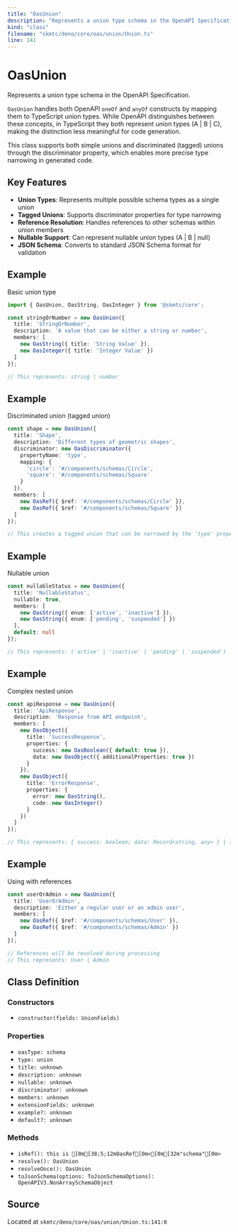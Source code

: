 ```yaml
---
title: "OasUnion"
description: "Represents a union type schema in the OpenAPI Specification."
kind: "class"
filename: "skmtc/deno/core/oas/union/Union.ts"
line: 141
---
```


# OasUnion

Represents a union type schema in the OpenAPI Specification.

`OasUnion` handles both OpenAPI `oneOf` and `anyOf` constructs by mapping them
to TypeScript union types. While OpenAPI distinguishes between these concepts,
in TypeScript they both represent union types (A | B | C), making the distinction
less meaningful for code generation.

This class supports both simple unions and discriminated (tagged) unions through
the discriminator property, which enables more precise type narrowing in generated code.

## Key Features

- **Union Types**: Represents multiple possible schema types as a single union
- **Tagged Unions**: Supports discriminator properties for type narrowing
- **Reference Resolution**: Handles references to other schemas within union members
- **Nullable Support**: Can represent nullable union types (A | B | null)
- **JSON Schema**: Converts to standard JSON Schema format for validation


## Example

Basic union type
```typescript
import { OasUnion, OasString, OasInteger } from '@skmtc/core';

const stringOrNumber = new OasUnion({
  title: 'StringOrNumber',
  description: 'A value that can be either a string or number',
  members: [
    new OasString({ title: 'String Value' }),
    new OasInteger({ title: 'Integer Value' })
  ]
});

// This represents: string | number
```


## Example

Discriminated union (tagged union)
```typescript
const shape = new OasUnion({
  title: 'Shape',
  description: 'Different types of geometric shapes',
  discriminator: new OasDiscriminator({
    propertyName: 'type',
    mapping: {
      'circle': '#/components/schemas/Circle',
      'square': '#/components/schemas/Square'
    }
  }),
  members: [
    new OasRef({ $ref: '#/components/schemas/Circle' }),
    new OasRef({ $ref: '#/components/schemas/Square' })
  ]
});

// This creates a tagged union that can be narrowed by the 'type' property
```


## Example

Nullable union
```typescript
const nullableStatus = new OasUnion({
  title: 'NullableStatus',
  nullable: true,
  members: [
    new OasString({ enum: ['active', 'inactive'] }),
    new OasString({ enum: ['pending', 'suspended'] })
  ],
  default: null
});

// This represents: ('active' | 'inactive' | 'pending' | 'suspended') | null
```


## Example

Complex nested union
```typescript
const apiResponse = new OasUnion({
  title: 'ApiResponse',
  description: 'Response from API endpoint',
  members: [
    new OasObject({
      title: 'SuccessResponse',
      properties: {
        success: new OasBoolean({ default: true }),
        data: new OasObject({ additionalProperties: true })
      }
    }),
    new OasObject({
      title: 'ErrorResponse',
      properties: {
        error: new OasString(),
        code: new OasInteger()
      }
    })
  ]
});

// This represents: { success: boolean; data: Record<string, any> } | { error: string; code: number }
```


## Example

Using with references
```typescript
const userOrAdmin = new OasUnion({
  title: 'UserOrAdmin',
  description: 'Either a regular user or an admin user',
  members: [
    new OasRef({ $ref: '#/components/schemas/User' }),
    new OasRef({ $ref: '#/components/schemas/Admin' })
  ]
});

// References will be resolved during processing
// This represents: User | Admin
```

## Class Definition

### Constructors

- `constructor(fields: UnionFields)`

### Properties

- `oasType: schema`
- `type: union`
- `title: unknown`
- `description: unknown`
- `nullable: unknown`
- `discriminator: unknown`
- `members: unknown`
- `extensionFields: unknown`
- `example?: unknown`
- `default?: unknown`

### Methods

- `isRef(): this is [0m[38;5;12mOasRef[0m<[0m[32m"schema"[0m>`
- `resolve(): OasUnion`
- `resolveOnce(): OasUnion`
- `toJsonSchema(options: ToJsonSchemaOptions): OpenAPIV3.NonArraySchemaObject`

## Source

Located at `skmtc/deno/core/oas/union/Union.ts:141:0`
